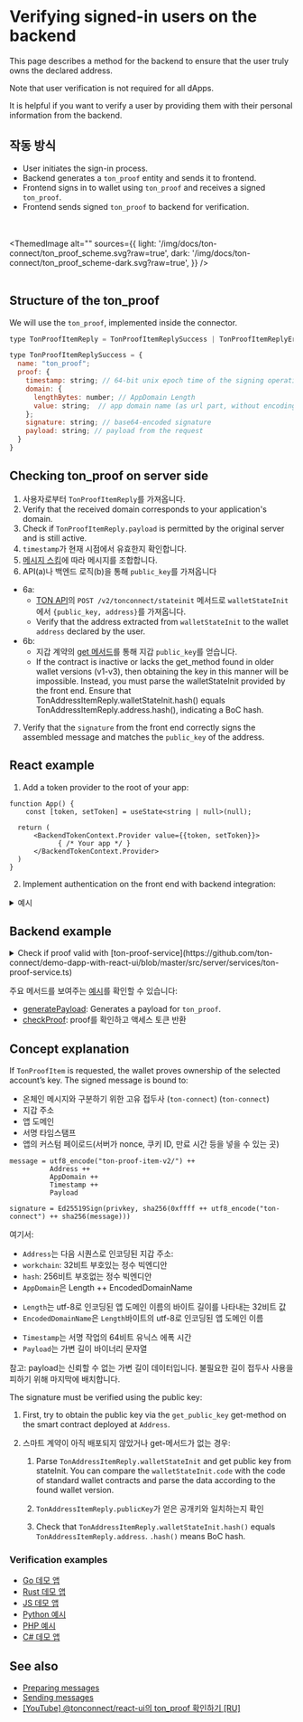 

# Verifying signed-in users on the backend

This page describes a method for the backend to ensure that the user truly owns the declared address.

Note that user verification is not required for all dApps.

It is helpful if you want to verify a user by providing them with their personal information from the backend.

## 작동 방식

- User initiates the sign-in process.
- Backend generates a `ton_proof` entity and sends it to frontend.
- Frontend signs in to wallet using `ton_proof` and receives a signed `ton_proof`.
- Frontend sends signed `ton_proof` to backend for verification.

<br></br>
<ThemedImage
    alt=""
    sources={{
        light: '/img/docs/ton-connect/ton_proof_scheme.svg?raw=true',
        dark: '/img/docs/ton-connect/ton_proof_scheme-dark.svg?raw=true',
    }}
/>
<br></br>

## Structure of the ton_proof

We will use the  `ton_proof`, implemented inside the connector.

```js
type TonProofItemReply = TonProofItemReplySuccess | TonProofItemReplyError;

type TonProofItemReplySuccess = {
  name: "ton_proof";
  proof: {
    timestamp: string; // 64-bit unix epoch time of the signing operation (seconds)
    domain: {
      lengthBytes: number; // AppDomain Length
      value: string;  // app domain name (as url part, without encoding)
    };
    signature: string; // base64-encoded signature
    payload: string; // payload from the request
  }
}

```

## Checking ton_proof on server side

1. 사용자로부터 `TonProofItemReply`를 가져옵니다.
2. Verify that the received domain corresponds to your application's domain.
3. Check if `TonProofItemReply.payload` is permitted by the original server and is still active.
4. `timestamp`가 현재 시점에서 유효한지 확인합니다.
5. [메시지 스킴](/v3/guidelines/ton-connect/guidelines/verifying-signed-in-users#concept-explanation)에 따라 메시지를 조합합니다.
6. API(a)나 백엔드 로직(b)을 통해 `public_key`를 가져옵니다

- 6a:
  - [TON API](https://docs.tonconsole.com/tonapi#:~:text=/v2/-,tonconnect,-/stateinit)의 `POST /v2/tonconnect/stateinit` 메서드로 `walletStateInit`에서 `{public_key, address}`를 가져옵니다.
  - Verify that the address extracted from `walletStateInit` to the wallet `address` declared by the user.
- 6b:
  - 지갑 계약의 [get 메서드](https://github.com/ton-blockchain/wallet-contract/blob/main/func/wallet-v4-code.fc#L174)를 통해 지갑 `public_key`를 얻습니다.
  - If the contract is inactive or lacks the get_method found in older wallet versions (v1-v3), then obtaining the key in this manner will be impossible. Instead, you must parse the walletStateInit provided by the front end. Ensure that TonAddressItemReply.walletStateInit.hash() equals TonAddressItemReply.address.hash(), indicating a BoC hash.

7. Verify that the `signature` from the front end correctly signs the assembled message and matches the `public_key` of the address.

## React example

1. Add a token provider to the root of your app:

```tsx
function App() {
    const [token, setToken] = useState<string | null>(null);

  return (
      <BackendTokenContext.Provider value={{token, setToken}}>
            { /* Your app */ }
      </BackendTokenContext.Provider>
  )
}
```

2. Implement authentication on the front end with backend integration:

<details>
<summary>예시</summary>

```tsx
import {useContext, useEffect, useRef} from "react";
import {BackendTokenContext} from "./BackendTokenContext";
import {useIsConnectionRestored, useTonConnectUI, useTonWallet} from "@tonconnect/ui-react";
import {backendAuth} from "./backend-auth";

const localStorageKey = 'my-dapp-auth-token';
const payloadTTLMS = 1000 * 60 * 20;

export function useBackendAuth() {
    const { setToken } = useContext(BackendTokenContext);
    const isConnectionRestored = useIsConnectionRestored();
    const wallet = useTonWallet();
    const [tonConnectUI] = useTonConnectUI();
    const interval = useRef<ReturnType<typeof setInterval> | undefined>();

    useEffect(() => {
        if (!isConnectionRestored || !setToken) {
            return;
        }

        clearInterval(interval.current);

        if (!wallet) {
            localStorage.removeItem(localStorageKey);
            setToken(null);

            const refreshPayload = async () => {
                tonConnectUI.setConnectRequestParameters({ state: 'loading' });

                const value = await backendAuth.generatePayload();
                if (!value) {
                    tonConnectUI.setConnectRequestParameters(null);
                } else {
                    tonConnectUI.setConnectRequestParameters({state: 'ready', value});
                }
            }

            refreshPayload();
            setInterval(refreshPayload, payloadTTLMS);
            return;
        }

        const token = localStorage.getItem(localStorageKey);
        if (token) {
            setToken(token);
            return;
        }

        if (wallet.connectItems?.tonProof && !('error' in wallet.connectItems.tonProof)) {
            backendAuth.checkProof(wallet.connectItems.tonProof.proof, wallet.account).then(result => {
                if (result) {
                    setToken(result);
                    localStorage.setItem(localStorageKey, result);
                } else {
                    alert('Please try another wallet');
                    tonConnectUI.disconnect();
                }
            })
        } else {
            alert('Please try another wallet');
            tonConnectUI.disconnect();
        }

    }, [wallet, isConnectionRestored, setToken])
}
```

</details>

## Backend example

<details>
<summary>Check if proof valid with [ton-proof-service](https://github.com/ton-connect/demo-dapp-with-react-ui/blob/master/src/server/services/ton-proof-service.ts)</summary>

```tsx
public async checkProof(payload: CheckProofRequestDto, getWalletPublicKey: (address: string) => Promise<Buffer | null>): Promise<boolean> {
  try {
    const stateInit = loadStateInit(Cell.fromBase64(payload.proof.state_init).beginParse());
  
    // 1. First, try to obtain the public key via the get_public_key get-method on the smart contract deployed at Address.
    // 2. If the smart contract is not deployed yet, or the get-method is missing, you need:
    //  2.1. Parse TonAddressItemReply.walletStateInit and get public key from stateInit. You can compare the walletStateInit.code
    //  with the code of standard wallet contracts and parse the data according to the found wallet version.
    let publicKey = tryParsePublicKey(stateInit) ?? await getWalletPublicKey(payload.address);
    if (!publicKey) {
      return false;
    }
  
    // 2.2. Check that TonAddressItemReply.publicKey equals to obtained public key
    const wantedPublicKey = Buffer.from(payload.public_key, 'hex');
    if (!publicKey.equals(wantedPublicKey)) {
      return false;
    }
  
    // 2.3. Check that TonAddressItemReply.walletStateInit.hash() equals to TonAddressItemReply.address. .hash() means BoC hash.
    const wantedAddress = Address.parse(payload.address);
    const address = contractAddress(wantedAddress.workChain, stateInit);
    if (!address.equals(wantedAddress)) {
      return false;
    }
  
    if (!allowedDomains.includes(payload.proof.domain.value)) {
      return false;
    }
  
    const now = Math.floor(Date.now() / 1000);
    if (now - validAuthTime > payload.proof.timestamp) {
      return false;
    }
  
    const message = {
      workchain: address.workChain,
      address: address.hash,
      domain: {
        lengthBytes: payload.proof.domain.lengthBytes,
        value: payload.proof.domain.value,
      },
      signature: Buffer.from(payload.proof.signature, 'base64'),
      payload: payload.proof.payload,
      stateInit: payload.proof.state_init,
      timestamp: payload.proof.timestamp
    };
  
    const wc = Buffer.alloc(4);
    wc.writeUInt32BE(message.workchain, 0);
  
    const ts = Buffer.alloc(8);
    ts.writeBigUInt64LE(BigInt(message.timestamp), 0);
  
    const dl = Buffer.alloc(4);
    dl.writeUInt32LE(message.domain.lengthBytes, 0);
  
    // message = utf8_encode("ton-proof-item-v2/") ++
    //           Address ++
    //           AppDomain ++
    //           Timestamp ++
    //           Payload
    const msg = Buffer.concat([
      Buffer.from(tonProofPrefix),
      wc,
      message.address,
      dl,
      Buffer.from(message.domain.value),
      ts,
      Buffer.from(message.payload),
    ]);
  
    const msgHash = Buffer.from(await sha256(msg));
  
    // signature = Ed25519Sign(privkey, sha256(0xffff ++ utf8_encode("ton-connect") ++ sha256(message)))
    const fullMsg = Buffer.concat([
      Buffer.from([0xff, 0xff]),
      Buffer.from(tonConnectPrefix),
      msgHash,
    ]);
  
    const result = Buffer.from(await sha256(fullMsg));
  
    return sign.detached.verify(result, message.signature, publicKey);
  } catch (e) {
    return false;
  }
}

```

</details>

주요 메서드를 보여주는 [예시](https://github.com/ton-connect/demo-dapp-with-react-ui/tree/master/src/server)를 확인할 수 있습니다:

- [generatePayload](https://github.com/ton-connect/demo-dapp-with-react-ui/blob/master/src/server/api/generate-payload.ts): Generates a payload for `ton_proof`.
- [checkProof](https://github.com/ton-connect/demo-dapp-with-react-ui/blob/master/src/server/api/check-proof.ts): proof를 확인하고 액세스 토큰 반환

## Concept explanation

If `TonProofItem` is requested, the wallet proves ownership of the selected account’s key. The signed message is bound to:

- 온체인 메시지와 구분하기 위한 고유 접두사 (`ton-connect`) (`ton-connect`)
- 지갑 주소
- 앱 도메인
- 서명 타임스탬프
- 앱의 커스텀 페이로드(서버가 nonce, 쿠키 ID, 만료 시간 등을 넣을 수 있는 곳)

```
message = utf8_encode("ton-proof-item-v2/") ++
          Address ++
          AppDomain ++
          Timestamp ++
          Payload

signature = Ed25519Sign(privkey, sha256(0xffff ++ utf8_encode("ton-connect") ++ sha256(message)))
```

여기서:

- `Address`는 다음 시퀀스로 인코딩된 지갑 주소:
- `workchain`: 32비트 부호있는 정수 빅엔디안
- `hash`: 256비트 부호없는 정수 빅엔디안
- `AppDomain`은 Length ++ EncodedDomainName

<!---->

- `Length`는 utf-8로 인코딩된 앱 도메인 이름의 바이트 길이를 나타내는 32비트 값
- `EncodedDomainName`은 `Length`바이트의 utf-8로 인코딩된 앱 도메인 이름

<!---->

- `Timestamp`는 서명 작업의 64비트 유닉스 에폭 시간
- `Payload`는 가변 길이 바이너리 문자열

참고: payload는 신뢰할 수 없는 가변 길이 데이터입니다. 불필요한 길이 접두사 사용을 피하기 위해 마지막에 배치합니다.

The signature must be verified using the public key:

1. First, try to obtain the public key via the `get_public_key` get-method on the smart contract deployed at `Address`.

2. 스마트 계약이 아직 배포되지 않았거나 get-메서드가 없는 경우:

   1. Parse `TonAddressItemReply.walletStateInit` and get public key from stateInit. You can compare the `walletStateInit.code` with the code of standard wallet contracts and parse the data according to the found wallet version.

   2. `TonAddressItemReply.publicKey`가 얻은 공개키와 일치하는지 확인

   3. Check that `TonAddressItemReply.walletStateInit.hash()` equals `TonAddressItemReply.address`. `.hash()` means BoC hash.

### Verification examples

- [Go 데모 앱](https://github.com/ton-connect/demo-dapp-backend)
- [Rust 데모 앱](https://github.com/liketurbo/demo-dapp-backend-rs)
- [JS 데모 앱](https://github.com/liketurbo/demo-dapp-backend-js)
- [Python 예시](https://github.com/XaBbl4/pytonconnect/blob/main/examples/check_proof.py)
- [PHP 예시](https://github.com/vladimirfokingithub/Ton-Connect-Proof-Php-Check)
- [C# 데모 앱](https://github.com/WinoGarcia/TonProof.NET)

## See also

- [Preparing messages](/v3/guidelines/ton-connect/guidelines/preparing-messages)
- [Sending messages](/v3/guidelines/ton-connect/guidelines/sending-messages)
- [[YouTube] @tonconnect/react-ui의 ton_proof 확인하기 [RU]](https://youtu.be/wIMbkJHv0Fs?list=PLyDBPwv9EPsCJ226xS5_dKmXXxWx1CKz_&t=2971)

<Feedback />
